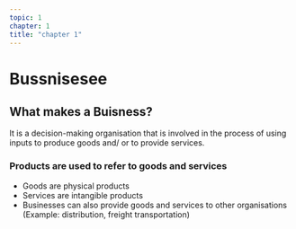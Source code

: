 ```yaml
---
topic: 1
chapter: 1
title: "chapter 1"
---
```


# Bussnisesee

## What makes a Buisness?

It is a decision-making organisation that is involved in the process of using inputs to produce goods and/ or to provide services.

<Card type="definition">

### Products are used to refer to goods and services

* Goods are physical products
* Services are intangible products
* Businesses can also provide goods and services to other organisations (Example: distribution, freight transportation)

</Card>
